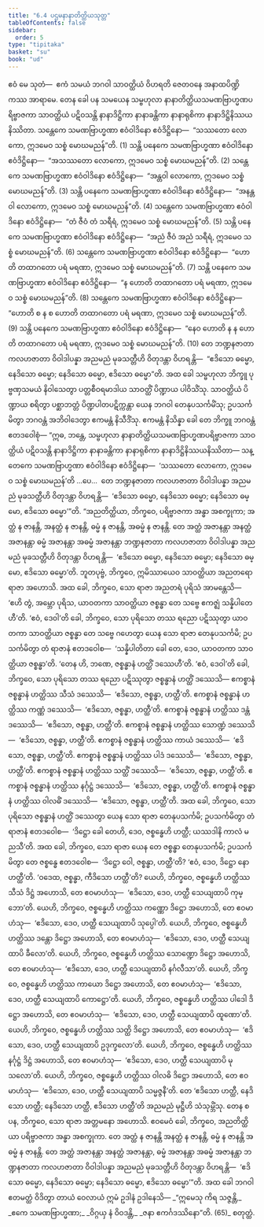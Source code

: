 ```yaml
---
title: "6.4 ပဌမနာနာတိတ္ထိယသုတ္တ"
tableOfContents: false
sidebar:
  order: 5
type: "tipitaka"
basket: "su"
book: "ud"
---
```



<DynamicBreadcrumb />

<Division number="54" book="ud">

<Paragraph number="490" book="ud">
ဧဝံ မေ သုတံ—  ဧကံ သမယံ ဘဂဝါ သာဝတ္ထိယံ ဝိဟရတိ ဇေတဝနေ အနာထပိဏ္ဍိကဿ အာရာမေ. တေန ခေါ ပန သမယေန သမ္ဗဟုလာ နာနာတိတ္ထိယသမဏဗြာဟ္မဏပရိဗ္ဗာဇကာ သာဝတ္ထိယံ ပဋိဝသန္တိ နာနာဒိဋ္ဌိကာ နာနာခန္တိကာ နာနာရုစိကာ နာနာဒိဋ္ဌိနိဿယနိဿိတာ.
</Paragraph>

<Paragraph number="491" book="ud">
သန္တေကေ သမဏဗြာဟ္မဏာ ဧဝံဝါဒိနော ဧဝံဒိဋ္ဌိနော—  “သဿတော လောကော, ဣဒမေဝ သစ္စံ မောဃမညန်”တိ. (1)
</Paragraph>

<Paragraph number="492" book="ud">
သန္တိ ပနေကေ သမဏဗြာဟ္မဏာ ဧဝံဝါဒိနော ဧဝံဒိဋ္ဌိနော—  “အသဿတော လောကော, ဣဒမေဝ သစ္စံ မောဃမညန်”တိ. (2)
</Paragraph>

<Paragraph number="493" book="ud">
သန္တေကေ သမဏဗြာဟ္မဏာ ဧဝံဝါဒိနော ဧဝံဒိဋ္ဌိနော—  “အန္တဝါ လောကော, ဣဒမေဝ သစ္စံ မောဃမညန်”တိ. (3)
</Paragraph>

<Paragraph number="494" book="ud">
သန္တိ ပနေကေ သမဏဗြာဟ္မဏာ ဧဝံဝါဒိနော ဧဝံဒိဋ္ဌိနော—  “အနန္တဝါ လောကော, ဣဒမေဝ သစ္စံ မောဃမညန်”တိ. (4)
</Paragraph>

<Paragraph number="495" book="ud">
သန္တေကေ သမဏဗြာဟ္မဏာ ဧဝံဝါဒိနော ဧဝံဒိဋ္ဌိနော—  “တံ ဇီဝံ တံ သရီရံ, ဣဒမေဝ သစ္စံ မောဃမညန်”တိ. (5)
</Paragraph>

<Paragraph number="496" book="ud">
သန္တိ ပနေကေ သမဏဗြာဟ္မဏာ ဧဝံဝါဒိနော ဧဝံဒိဋ္ဌိနော—  “အညံ ဇီဝံ အညံ သရီရံ, ဣဒမေဝ သစ္စံ မောဃမညန်”တိ. (6)
</Paragraph>

<Paragraph number="497" book="ud">
သန္တေကေ သမဏဗြာဟ္မဏာ ဧဝံဝါဒိနော ဧဝံဒိဋ္ဌိနော—  “ဟောတိ တထာဂတော ပရံ မရဏာ, ဣဒမေဝ သစ္စံ မောဃမညန်”တိ. (7)
</Paragraph>

<Paragraph number="498" book="ud">
သန္တိ ပနေကေ သမဏဗြာဟ္မဏာ ဧဝံဝါဒိနော ဧဝံဒိဋ္ဌိနော—  “န ဟောတိ တထာဂတော ပရံ မရဏာ, ဣဒမေဝ သစ္စံ မောဃမညန်”တိ. (8)
</Paragraph>

<Paragraph number="499" book="ud">
သန္တေကေ သမဏဗြာဟ္မဏာ ဧဝံဝါဒိနော ဧဝံဒိဋ္ဌိနော—  “ဟောတိ စ န စ ဟောတိ တထာဂတော ပရံ မရဏာ, ဣဒမေဝ သစ္စံ မောဃမညန်”တိ. (9)
</Paragraph>

<Paragraph number="500" book="ud">
သန္တိ ပနေကေ သမဏဗြာဟ္မဏာ ဧဝံဝါဒိနော ဧဝံဒိဋ္ဌိနော—  “နေဝ ဟောတိ န န ဟောတိ တထာဂတော ပရံ မရဏာ, ဣဒမေဝ သစ္စံ မောဃမညန်”တိ. (10)
</Paragraph>

<Paragraph number="501" book="ud">
တေ ဘဏ္ဍနဇာတာ ကလဟဇာတာ ဝိဝါဒါပန္နာ အညမညံ မုခသတ္တီဟိ ဝိတုဒန္တာ ဝိဟရန္တိ—  “ဧဒိသော ဓမ္မော, နေဒိသော ဓမ္မော; နေဒိသော ဓမ္မော, ဧဒိသော ဓမ္မော”တိ.
</Paragraph>

<Paragraph number="502" book="ud">
အထ ခေါ သမ္ဗဟုလာ ဘိက္ခူ ပုဗ္ဗဏှသမယံ နိဝါသေတွာ ပတ္တစီဝရမာဒါယ သာဝတ္ထိံ ပိဏ္ဍာယ ပါဝိသိံသု. သာဝတ္ထိယံ ပိဏ္ဍာယ စရိတွာ ပစ္ဆာဘတ္တံ ပိဏ္ဍပါတပဋိက္ကန္တာ ယေန ဘဂဝါ တေနုပသင်္ကမိံသု; ဥပသင်္ကမိတွာ ဘဂဝန္တံ အဘိဝါဒေတွာ ဧကမန္တံ နိသီဒိံသု. ဧကမန္တံ နိသိန္နာ ခေါ တေ ဘိက္ခူ ဘဂဝန္တံ ဧတဒဝေါစုံ—
</Paragraph>

<Paragraph number="503" book="ud">
“ဣဓ, ဘန္တေ, သမ္ဗဟုလာ နာနာတိတ္ထိယသမဏဗြာဟ္မဏပရိဗ္ဗာဇကာ သာဝတ္ထိယံ ပဋိဝသန္တိ နာနာဒိဋ္ဌိကာ နာနာခန္တိကာ နာနာရုစိကာ နာနာဒိဋ္ဌိနိဿယနိဿိတာ—
</Paragraph>

<Paragraph number="504" book="ud">
သန္တေကေ သမဏဗြာဟ္မဏာ ဧဝံဝါဒိနော ဧဝံဒိဋ္ဌိနော—  ‘သဿတော လောကော, ဣဒမေဝ သစ္စံ မောဃမညန်’တိ …ပေ…  တေ ဘဏ္ဍနဇာတာ ကလဟဇာတာ ဝိဝါဒါပန္နာ အညမညံ မုခသတ္တီဟိ ဝိတုဒန္တာ ဝိဟရန္တိ—  ‘ဧဒိသော ဓမ္မော, နေဒိသော ဓမ္မော; နေဒိသော ဓမ္မော, ဧဒိသော ဓမ္မော’”တိ.
</Paragraph>

<Paragraph number="505" book="ud">
“အညတိတ္ထိယာ, ဘိက္ခဝေ, ပရိဗ္ဗာဇကာ အန္ဓာ အစက္ခုကာ; အတ္ထံ န ဇာနန္တိ, အနတ္ထံ န ဇာနန္တိ, ဓမ္မံ န ဇာနန္တိ, အဓမ္မံ န ဇာနန္တိ. တေ အတ္ထံ အဇာနန္တာ အနတ္ထံ အဇာနန္တာ ဓမ္မံ အဇာနန္တာ အဓမ္မံ အဇာနန္တာ ဘဏ္ဍနဇာတာ ကလဟဇာတာ ဝိဝါဒါပန္နာ အညမညံ မုခသတ္တီဟိ ဝိတုဒန္တာ ဝိဟရန္တိ—  ‘ဧဒိသော ဓမ္မော, နေဒိသော ဓမ္မော; နေဒိသော ဓမ္မော, ဧဒိသော ဓမ္မော’တိ.
</Paragraph>

<Paragraph number="506" book="ud">
ဘူတပုဗ္ဗံ, ဘိက္ခဝေ, ဣမိဿာယေဝ သာဝတ္ထိယာ အညတရော ရာဇာ အဟောသိ. အထ ခေါ, ဘိက္ခဝေ, သော ရာဇာ အညတရံ ပုရိသံ အာမန္တေသိ—  ‘ဧဟိ တွံ, အမ္ဘော ပုရိသ, ယာဝတကာ သာဝတ္ထိယာ ဇစ္စန္ဓာ တေ သဗ္ဗေ ဧကဇ္ဈံ သန္နိပါတေဟီ’တိ. ‘ဧဝံ, ဒေဝါ’တိ ခေါ, ဘိက္ခဝေ, သော ပုရိသော တဿ ရညော ပဋိဿုတွာ ယာဝတကာ သာဝတ္ထိယာ ဇစ္စန္ဓာ တေ သဗ္ဗေ ဂဟေတွာ ယေန သော ရာဇာ တေနုပသင်္ကမိ; ဥပသင်္ကမိတွာ တံ ရာဇာနံ ဧတဒဝေါစ—  ‘သန္နိပါတိတာ ခေါ တေ, ဒေဝ, ယာဝတကာ သာဝတ္ထိယာ ဇစ္စန္ဓာ’တိ. ‘တေန ဟိ, ဘဏေ, ဇစ္စန္ဓာနံ ဟတ္ထိံ ဒဿေဟီ’တိ. ‘ဧဝံ, ဒေဝါ’တိ ခေါ, ဘိက္ခဝေ, သော ပုရိသော တဿ ရညော ပဋိဿုတွာ ဇစ္စန္ဓာနံ ဟတ္ထိံ ဒဿေသိ—
</Paragraph>

<Paragraph number="507" book="ud">
ဧကစ္စာနံ ဇစ္စန္ဓာနံ ဟတ္ထိဿ သီသံ ဒဿေသိ—  ‘ဧဒိသော, ဇစ္စန္ဓာ, ဟတ္ထီ’တိ. ဧကစ္စာနံ ဇစ္စန္ဓာနံ ဟတ္ထိဿ ကဏ္ဏံ ဒဿေသိ—  ‘ဧဒိသော, ဇစ္စန္ဓာ, ဟတ္ထီ’တိ. ဧကစ္စာနံ ဇစ္စန္ဓာနံ ဟတ္ထိဿ ဒန္တံ ဒဿေသိ—  ‘ဧဒိသော, ဇစ္စန္ဓာ, ဟတ္ထီ’တိ. ဧကစ္စာနံ ဇစ္စန္ဓာနံ ဟတ္ထိဿ သောဏ္ဍံ ဒဿေသိ—  ‘ဧဒိသော, ဇစ္စန္ဓာ, ဟတ္ထီ’တိ. ဧကစ္စာနံ ဇစ္စန္ဓာနံ ဟတ္ထိဿ ကာယံ ဒဿေသိ—  ‘ဧဒိသော, ဇစ္စန္ဓာ, ဟတ္ထီ’တိ. ဧကစ္စာနံ ဇစ္စန္ဓာနံ ဟတ္ထိဿ ပါဒံ ဒဿေသိ—  ‘ဧဒိသော, ဇစ္စန္ဓာ, ဟတ္ထီ’တိ. ဧကစ္စာနံ ဇစ္စန္ဓာနံ ဟတ္ထိဿ သတ္ထိံ ဒဿေသိ—  ‘ဧဒိသော, ဇစ္စန္ဓာ, ဟတ္ထီ’တိ. ဧကစ္စာနံ ဇစ္စန္ဓာနံ ဟတ္ထိဿ နင်္ဂုဋ္ဌံ ဒဿေသိ—  ‘ဧဒိသော, ဇစ္စန္ဓာ, ဟတ္ထီ’တိ. ဧကစ္စာနံ ဇစ္စန္ဓာနံ ဟတ္ထိဿ ဝါလဓိံ ဒဿေသိ—  ‘ဧဒိသော, ဇစ္စန္ဓာ, ဟတ္ထီ’တိ.
</Paragraph>

<Paragraph number="508" book="ud">
အထ ခေါ, ဘိက္ခဝေ, သော ပုရိသော ဇစ္စန္ဓာနံ ဟတ္ထိံ ဒဿေတွာ ယေန သော ရာဇာ တေနုပသင်္ကမိ; ဥပသင်္ကမိတွာ တံ ရာဇာနံ ဧတဒဝေါစ—  ‘ဒိဋ္ဌော ခေါ တေဟိ, ဒေဝ, ဇစ္စန္ဓေဟိ ဟတ္ထီ; ယဿဒါနိ ကာလံ မညသီ’တိ.
</Paragraph>

<Paragraph number="509" book="ud">
အထ ခေါ, ဘိက္ခဝေ, သော ရာဇာ ယေန တေ ဇစ္စန္ဓာ တေနုပသင်္ကမိ; ဥပသင်္ကမိတွာ တေ ဇစ္စန္ဓေ ဧတဒဝေါစ—  ‘ဒိဋ္ဌော ဝေါ, ဇစ္စန္ဓာ, ဟတ္ထီ’တိ? ‘ဧဝံ, ဒေဝ, ဒိဋ္ဌော နော ဟတ္ထီ’တိ. ‘ဝဒေထ, ဇစ္စန္ဓာ, ကီဒိသော ဟတ္ထီ’တိ?
</Paragraph>

<Paragraph number="510" book="ud">
ယေဟိ, ဘိက္ခဝေ, ဇစ္စန္ဓေဟိ ဟတ္ထိဿ သီသံ ဒိဋ္ဌံ အဟောသိ, တေ ဧဝမာဟံသု—  ‘ဧဒိသော, ဒေဝ, ဟတ္ထီ သေယျထာပိ ကုမ္ဘော’တိ.
</Paragraph>

<Paragraph number="511" book="ud">
ယေဟိ, ဘိက္ခဝေ, ဇစ္စန္ဓေဟိ ဟတ္ထိဿ ကဏ္ဏော ဒိဋ္ဌော အဟောသိ, တေ ဧဝမာဟံသု—  ‘ဧဒိသော, ဒေဝ, ဟတ္ထီ သေယျထာပိ သုပ္ပေါ’တိ.
</Paragraph>

<Paragraph number="512" book="ud">
ယေဟိ, ဘိက္ခဝေ, ဇစ္စန္ဓေဟိ ဟတ္ထိဿ ဒန္တော ဒိဋ္ဌော အဟောသိ, တေ ဧဝမာဟံသု—  ‘ဧဒိသော, ဒေဝ, ဟတ္ထီ သေယျထာပိ ခီလော’တိ.
</Paragraph>

<Paragraph number="513" book="ud">
ယေဟိ, ဘိက္ခဝေ, ဇစ္စန္ဓေဟိ ဟတ္ထိဿ သောဏ္ဍော ဒိဋ္ဌော အဟောသိ, တေ ဧဝမာဟံသု—  ‘ဧဒိသော, ဒေဝ, ဟတ္ထီ သေယျထာပိ နင်္ဂလီသာ’တိ.
</Paragraph>

<Paragraph number="514" book="ud">
ယေဟိ, ဘိက္ခဝေ, ဇစ္စန္ဓေဟိ ဟတ္ထိဿ ကာယော ဒိဋ္ဌော အဟောသိ, တေ ဧဝမာဟံသု—  ‘ဧဒိသော, ဒေဝ, ဟတ္ထီ သေယျထာပိ ကောဋ္ဌော’တိ.
</Paragraph>

<Paragraph number="515" book="ud">
ယေဟိ, ဘိက္ခဝေ, ဇစ္စန္ဓေဟိ ဟတ္ထိဿ ပါဒေါ ဒိဋ္ဌော အဟောသိ, တေ ဧဝမာဟံသု—  ‘ဧဒိသော, ဒေဝ, ဟတ္ထီ သေယျထာပိ ထူဏော’တိ.
</Paragraph>

<Paragraph number="516" book="ud">
ယေဟိ, ဘိက္ခဝေ, ဇစ္စန္ဓေဟိ ဟတ္ထိဿ သတ္ထိ ဒိဋ္ဌော အဟောသိ, တေ ဧဝမာဟံသု—  ‘ဧဒိသော, ဒေဝ, ဟတ္ထီ သေယျထာပိ ဥဒုက္ခလော’တိ.
</Paragraph>

<Paragraph number="517" book="ud">
ယေဟိ, ဘိက္ခဝေ, ဇစ္စန္ဓေဟိ ဟတ္ထိဿ နင်္ဂုဋ္ဌံ ဒိဋ္ဌံ အဟောသိ, တေ ဧဝမာဟံသု—  ‘ဧဒိသော, ဒေဝ, ဟတ္ထီ သေယျထာပိ မုသလော’တိ.
</Paragraph>

<Paragraph number="518" book="ud">
ယေဟိ, ဘိက္ခဝေ, ဇစ္စန္ဓေဟိ ဟတ္ထိဿ ဝါလဓိ ဒိဋ္ဌော အဟောသိ, တေ ဧဝမာဟံသု—  ‘ဧဒိသော, ဒေဝ, ဟတ္ထီ သေယျထာပိ သမ္မဇ္ဇနီ’တိ.
</Paragraph>

<Paragraph number="519" book="ud">
တေ ‘ဧဒိသော ဟတ္ထီ, နေဒိသော ဟတ္ထီ; နေဒိသော ဟတ္ထီ, ဧဒိသော ဟတ္ထီ’တိ အညမညံ မုဋ္ဌီဟိ သံသုမ္ဘိံသု. တေန စ ပန, ဘိက္ခဝေ, သော ရာဇာ အတ္တမနော အဟောသိ.
</Paragraph>

<Paragraph number="520" book="ud">
ဧဝမေဝံ ခေါ, ဘိက္ခဝေ, အညတိတ္ထိယာ ပရိဗ္ဗာဇကာ အန္ဓာ အစက္ခုကာ. တေ အတ္ထံ န ဇာနန္တိ အနတ္ထံ န ဇာနန္တိ, ဓမ္မံ န ဇာနန္တိ အဓမ္မံ န ဇာနန္တိ. တေ အတ္ထံ အဇာနန္တာ အနတ္ထံ အဇာနန္တာ, ဓမ္မံ အဇာနန္တာ အဓမ္မံ အဇာနန္တာ ဘဏ္ဍနဇာတာ ကလဟဇာတာ ဝိဝါဒါပန္နာ အညမညံ မုခသတ္တီဟိ ဝိတုဒန္တာ ဝိဟရန္တိ—  ‘ဧဒိသော ဓမ္မော, နေဒိသော ဓမ္မော; နေဒိသော ဓမ္မော, ဧဒိသော ဓမ္မော’”တိ.
</Paragraph>

<Paragraph number="521" book="ud">
အထ ခေါ ဘဂဝါ ဧတမတ္ထံ ဝိဒိတွာ တာယံ ဝေလာယံ ဣမံ ဥဒါနံ ဥဒါနေသိ—
</Paragraph>

<Paragraph number="522" type="verses" book="ud">
_“ဣမေသု ကိရ သဇ္ဇန္တိ,_  
_ဧကေ သမဏဗြာဟ္မဏာ;_  
_ဝိဂ္ဂယှ နံ ဝိဝဒန္တိ,_  
_ဇနာ ဧကင်္ဂဒဿိနော”တိ. (65)_  


</Paragraph>
</Division>

<Paragraph number="523" type="center" book="ud">
စတုတ္ထံ.
</Paragraph>